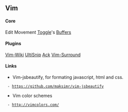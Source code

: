 == Vim ==

==== Core ====

Edit
Movement
[[Toggle]]'s
[[Buffers]]

==== Plugins ====

[[Vim-Wiki]]
[[UltiSnip]]
[[Ack]]
[[Vim-Surround]]

==== Links ====

* Vim-jsbeautify, for formating javascript, html and css.
  - https://github.com/maksimr/vim-jsbeautify
* Vim color schemes
  - http://vimcolors.com/


